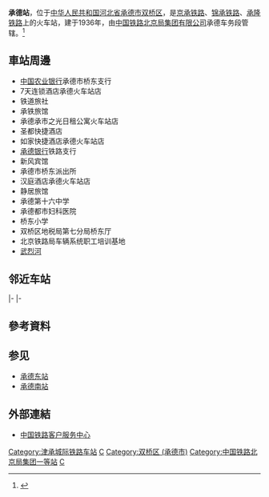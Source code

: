 {{Infobox China railway station
|车站名称 = 承德站
|图片 = Chengde Railway Station.JPG
|图片介绍 = 站房
|车站拼音 = Chengde
|英文名称= Chengde Railway Station
|车站代码 = 11492<ref>{{cite book|title=中华人民共和国铁路车站代码（GB/T 10302-2010）|publisher=中国标准出版社|year=2010|isbn=155066140495|ignore-isbn-error=true|pages=6}}</ref>
|电报码 = CDP<ref>{{cite book|author=铁道部电子计算技术中心, 铁道部运输局|title=铁路车站站名代码表：TMIS使用|publisher=中国铁道出版社|location=北京|year=1998|isbn=9787113030995|pages=5}}</ref>
|拼音码 = CDE
|车站地址 = [[河北省|河北省]][[承德市|承德市]][[双桥区_(承德市)|双桥区]]车站路235号
|坐标 = 
|归属 = [[北京局集团|北京局集团]]承德车务段
|线路 = [[京承铁路|京承铁路]]、[[锦承铁路|锦承铁路]]、[[承隆铁路|承隆铁路]]
|车站等级 = [[一等站_(中铁)|一等站]]
|月台数目 = 
|股道数目 = 
}}
'''承德站'''，位于[[中华人民共和国|中华人民共和国]][[河北省|河北省]][[承德市|承德市]][[双桥区_(承德市)|双桥区]]，是[[京承铁路|京承铁路]]、[[锦承铁路|锦承铁路]]、[[承隆铁路|承隆铁路]]上的火车站，建于1936年，由[[中国铁路北京局集团有限公司|中国铁路北京局集团有限公司]]承德车务段管辖。<ref>{{Cite web |url=http://search.huochepiao.com/huochezhan/jieshao/2204.htm |title=承德火车站介绍 |access-date=2017-02-06 |archive-date=2019-08-09 |archive-url=https://web.archive.org/web/20190809112558/http://search.huochepiao.com/huochezhan/jieshao/2204.htm |dead-url=no }}</ref>
==車站周邊==
* [[中国农业银行|中国农业银行]]承德市桥东支行
* 7天连锁酒店承德火车站店
* 铁道旅社
* 承铁旅馆
* 承德承市之光日租公寓火车站店
* 圣都快捷酒店
* 如家快捷酒店承德火车站店
* [[承德银行|承德银行]]铁路支行
* 新风宾馆
* 承德市桥东派出所
* 汉庭酒店承德火车站店
* 静居旅馆
* 承德第十六中学
* 承德都市妇科医院
* 桥东小学
* 双桥区地税局第七分局桥东厅
* 北京铁路局车辆系统职工培训基地
* [[武烈河|武烈河]]

==邻近车站==
{{start rail box|[[File:China_Railways.svg|16px]] [[中国铁路|中国铁路]]}}
{{s-inop|[[承德东站|承德东站]]|京承铁路{{站|北京}}方向<br>锦承铁路{{站|锦州}}方向|rows=2}}
{{s-line|[[京承铁路|京承铁路]]}}
{{terminus|rows=2}}
|-
{{s-line|[[锦承铁路|锦承铁路]]}}
|-
{{terminus}}
{{s-line|[[承隆铁路|承隆铁路]]}}
{{s-inop|[[韩麻营站|韩麻营站]]|{{站|隆化}}方向}}
{{end box}}

==參考資料==
{{reflist}}

== 参见 ==
* [[承德东站|承德东站]]
* [[承德南站|承德南站]]

==外部連結==
* [http://www.12306.cn/mormhweb/ 中国铁路客户服务中心] {{Wayback|url=http://www.12306.cn/mormhweb/ |date=20180205163941 }}
{{China-rail-stub}}{{中国铁路一等客运站|京}}{{京承铁路}}
{{承隆铁路}}
{{锦承铁路}}
{{津承城际铁路}}
[[Category:津承城际铁路车站|Category:津承城际铁路车站]]
[[Category:承德市铁路车站|C]]
[[Category:双桥区_(承德市)|Category:双桥区 (承德市)]]
[[Category:中国铁路北京局集团一等站|Category:中国铁路北京局集团一等站]]
[[Category:1941年启用的铁路车站|C]]